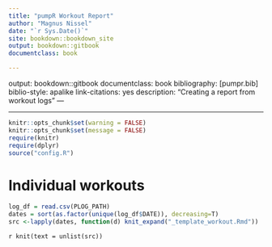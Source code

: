 ```yaml
---
title: "pumpR Workout Report"
author: "Magnus Nissel"
date: "`r Sys.Date()`"
site: bookdown::bookdown_site
output: bookdown::gitbook
documentclass: book

--- 
```

output: bookdown::gitbook
documentclass: book
bibliography: [pumpr.bib]
biblio-style: apalike
link-citations: yes
description: "Creating a report from workout logs"
---

---

```r
knitr::opts_chunk$set(warning = FALSE)
knitr::opts_chunk$set(message = FALSE)
require(knitr)
require(dplyr)
source("config.R")
```


# Individual workouts


```r
log_df = read.csv(PLOG_PATH)
dates = sort(as.factor(unique(log_df$DATE)), decreasing=T)
src <-lapply(dates, function(d) knit_expand("_template_workout.Rmd"))
```

`r knit(text = unlist(src))`
